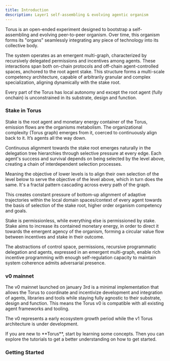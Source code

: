 ```yaml
---
title: Introduction
description: Layer1 self-assembling & evolving agentic organism
---
```



Torus is an open-ended experiment designed to bootstrap a self-assembling and evolving peer-to-peer organism. Over time, this organism forms its "organs" seamlessly integrating any piece of technology into its collective body.

The system operates as an emergent multi-graph, characterized by recursively delegated permissions and incentives among agents. These interactions span both on-chain protocols and off-chain agent-controlled spaces, anchored to the root agent stake. This structure forms a multi-scale competency architecture, capable of arbitrarily granular and complex specialization, aligning dynamically with the stake root.

Every part of the Torus has local autonomy and except the root agent (fully onchain) is unconstrained in its substrate, design and function.

### Stake in Torus

Stake is the root agent and monetary energy container of the Torus, emission flows are the organisms metabolism. The organizational complexity (Torus graph) emerges from it, coerced to continuously align back to it. It’s agents all the way down.

Continuous alignment towards the stake root emerges naturally in the delegation tree hierarchies through selective pressure at every edge. Each agent's success and survival depends on being selected by the level above, creating a chain of interdependent selection processes.

Meaning the objective of lower levels is to align their own selection of the level below to serve the objective of the level above, which in turn does the same. It's a fractal pattern cascading across every path of the graph.

This creates constant pressure of bottom-up alignment of adaptive trajectories within the local domain spaces/context of every agent towards the basis of selection of the stake root, higher order organism competency and goals.

Stake is permissionless, while everything else is permissioned by stake. Stake aims to increase its contained monetary energy, in order to direct it towards the emergent agency of the organism, forming a circular value flow between incentives and stake in their outcome.

The abstractions of control space, permissions, recursive programmatic delegation and agents, expressed in an emergent multi-graph, enable rich incentive programming with enough self-regulation capacity to maintain system coherence admits adversarial presence.

### v0 mainnet

The v0 mainnet launched on january 3rd is a minimal implementation that allows the Torus to coordinate and incentivize development and integration of agents, libraries and tools while staying fully agnostic to their substrate, design and function. This means the Torus v0 is compatible with all existing agent frameworks and tooling.

The v0 represents a early ecosystem growth period while the v1 Torus architecture is under development.

<Aside type="tip">
  If you are new to **Torus**, start by learning some concepts. Then you can
  explore the tutorials to get a better understanding on how to get started.
</Aside>

### Getting Started

<CardGrid>
  <LinkCard
    title="Install"
    href="installation/setup-torus-cli"
    description="Set up your torus-cli and wallet to start participating in the network."
  />
  <LinkCard
    title="Learn the Concepts"
    href="/concepts/v0-basics"
    description="Understand the basics of the network, weight system, governance, and more."
  />
  <LinkCard
    title="Blockchain Code Documentation"
    href="/subspace/torus-blockchain"
    description="Learn the structure of Torus source code, and how to contribute."
  />
  <LinkCard
    title="Keep up with Updates"
    href="https://x.com/torus_network"
    description="Stay up to date with the latest features and changes in the network."
  />
</CardGrid>
